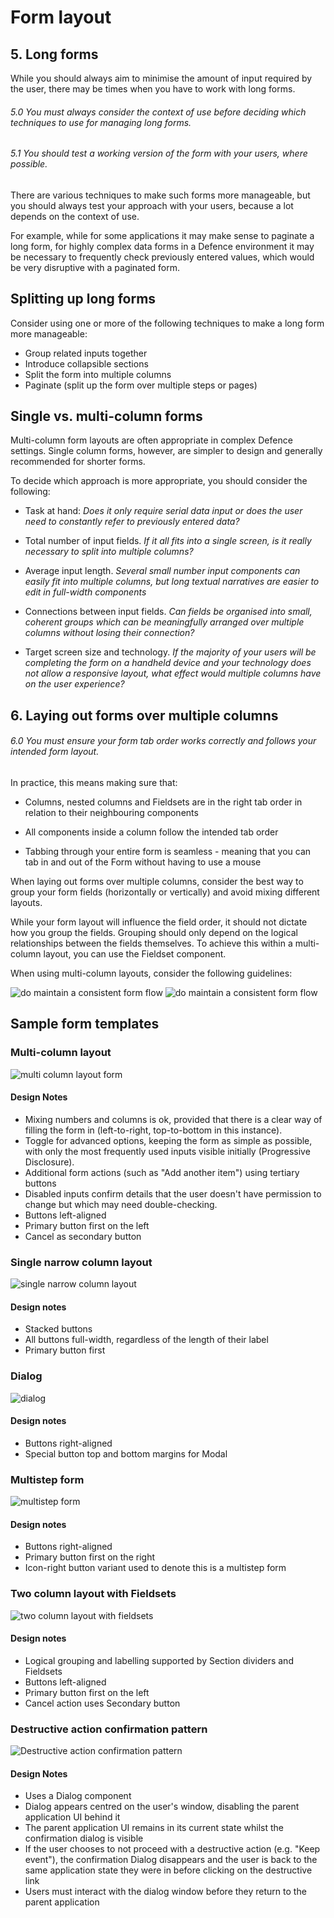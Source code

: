 
<Meta title="Forms/Form layout" />

# Form layout

## 5. Long forms
While you should always aim to minimise the amount of input required by the user, there may be times when you have to work with long forms.

###### 5.0 You *must* always consider the context of use before deciding which techniques to use for managing long forms.
###### 5.1 You *should* test a working version of the form with your users, where possible.

There are various techniques to make such forms more manageable, but you should always test your approach with your users,
because a lot depends on the context of use.

For example, while for some applications it may make sense to paginate a long form,
for highly complex data forms in a Defence environment it may be necessary to frequently check
previously entered values, which would be very disruptive with a paginated form.

## Splitting up long forms
Consider using one or more of the following techniques to make a long form more manageable:

- Group related inputs together
- Introduce collapsible sections
- Split the form into multiple columns
- Paginate (split up the form over multiple steps or pages)

## Single vs. multi-column forms
Multi-column form layouts are often appropriate in complex Defence settings. Single column forms, however, are simpler to design and generally recommended for shorter forms.

To decide which approach is more appropriate, you should consider the following:

- Task at hand: _Does it only require serial data input or does the user need to constantly refer to previously entered data?_

- Total number of input fields. _If it all fits into a single screen, is it really necessary to split into multiple columns?_

- Average input length. _Several small number input components can easily fit into multiple columns, but long textual narratives are easier to edit in full-width components_

- Connections between input fields. _Can fields be organised into small, coherent groups which can be meaningfully arranged over multiple columns without losing their connection?_

- Target screen size and technology. _If the majority of your users will be completing the form on a handheld device and your technology does not allow a responsive layout, what effect would multiple columns have on the user experience?_

## 6. Laying out forms over multiple columns

###### 6.0 You *must* ensure your form tab order works correctly and follows your intended form layout.

In practice, this means making sure that:

- Columns, nested columns and Fieldsets are in the right tab order in relation to their neighbouring components

- All components inside a column follow the intended tab order

- Tabbing through your entire form is seamless - meaning that you can tab in and out of the Form without having to use a mouse

When laying out forms over multiple columns, consider the best way to group your form fields (horizontally or vertically) and avoid mixing different layouts.

While your form layout will influence the field order, it should not dictate how you group the fields. Grouping should only depend on the logical relationships between the fields themselves. To achieve this within a multi-column layout, you can use the Fieldset component.

When using multi-column layouts, consider the following guidelines:

<img src='/layout_1.svg' alt='do maintain a consistent form flow' />

<img src='/layout_2.svg' alt='do maintain a consistent form flow' />

## Sample form templates

### Multi-column layout

<img src="/sample_multi_column.svg" alt="multi column layout form"/>

#### Design Notes
- Mixing numbers and columns is ok, provided that there is a clear way of filling the form in (left-to-right, top-to-bottom in this instance).
- Toggle for advanced options, keeping the form as simple as possible, with only the most frequently used inputs visible initially (Progressive Disclosure).
- Additional form actions (such as "Add another item") using tertiary buttons
- Disabled inputs confirm details that the user doesn't have permission to change but which may need double-checking.
- Buttons left-aligned
- Primary button first on the left
- Cancel as secondary button

### Single narrow column layout

<img src='/sample_narrow_column.svg' alt='single narrow column layout' />

#### Design notes
- Stacked buttons
- All buttons full-width, regardless of the length of their label
- Primary button first

### Dialog

<img src="/sample_dialog.svg" alt="dialog" />

#### Design notes
- Buttons right-aligned
- Special button top and bottom margins for Modal

### Multistep form

<img src="/sample_multi_step.svg" alt="multistep form" />

#### Design notes
- Buttons right-aligned
- Primary button first on the right
- Icon-right button variant used to denote this is a multistep form

### Two column layout with Fieldsets

<img src="/sample_two_column_with_fieldsets.svg" alt="two column layout with fieldsets"/>

#### Design notes
- Logical grouping and labelling supported by Section dividers and Fieldsets
- Buttons left-aligned
- Primary button first on the left
- Cancel action uses Secondary button

### Destructive action confirmation pattern

<img src="/sample_destructive_action.svg" alt="Destructive action confirmation pattern" />

#### Design Notes
- Uses a Dialog component
- Dialog appears centred on the user's window, disabling the parent application UI behind it
- The parent application UI remains in its current state whilst the confirmation dialog is visible
- If the user chooses to not proceed with a destructive action (e.g. "Keep event"), the confirmation Dialog disappears and the user is back to the same application state they were in before clicking on the destructive link
- Users must interact with the dialog window before they return to the parent application


